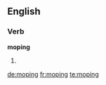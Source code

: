 ==English==

===Verb===
'''moping'''

# {{present participle of|[[mope]]}}

[[de:moping]]
[[fr:moping]]
[[te:moping]]